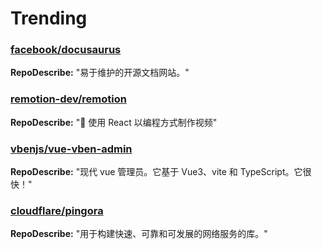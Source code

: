
# Trending

### [facebook/docusaurus](https://github.com/facebook/docusaurus)
**RepoDescribe:** "易于维护的开源文档网站。"
  

### [remotion-dev/remotion](https://github.com/remotion-dev/remotion)
**RepoDescribe:** "🎥 使用 React 以编程方式制作视频"
  

### [vbenjs/vue-vben-admin](https://github.com/vbenjs/vue-vben-admin)
**RepoDescribe:** "现代 vue 管理员。它基于 Vue3、vite 和 TypeScript。它很快！"
  

### [cloudflare/pingora](https://github.com/cloudflare/pingora)
**RepoDescribe:** "用于构建快速、可靠和可发展的网络服务的库。"
  